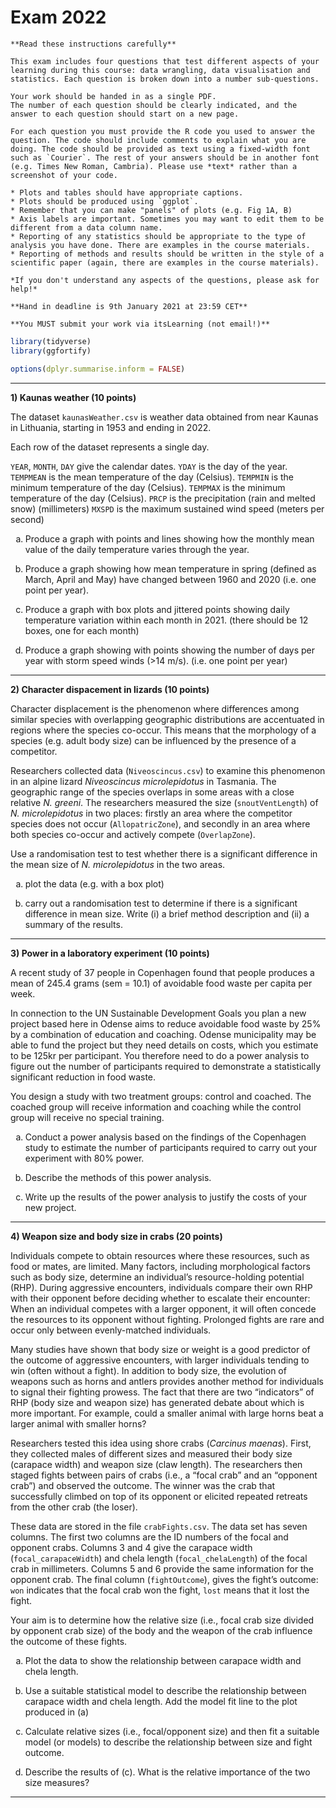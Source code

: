 # Exam 2022



```block

**Read these instructions carefully**

This exam includes four questions that test different aspects of your learning during this course: data wrangling, data visualisation and statistics. Each question is broken down into a number sub-questions. 

Your work should be handed in as a single PDF. 
The number of each question should be clearly indicated, and the answer to each question should start on a new page.

For each question you must provide the R code you used to answer the question. The code should include comments to explain what you are doing. The code should be provided as text using a fixed-width font such as `Courier`. The rest of your answers should be in another font (e.g. Times New Roman, Cambria). Please use *text* rather than a screenshot of your code.

* Plots and tables should have appropriate captions. 
* Plots should be produced using `ggplot`.
* Remember that you can make "panels" of plots (e.g. Fig 1A, B)
* Axis labels are important. Sometimes you may want to edit them to be different from a data column name.
* Reporting of any statistics should be appropriate to the type of analysis you have done. There are examples in the course materials.
* Reporting of methods and results should be written in the style of a scientific paper (again, there are examples in the course materials).

*If you don't understand any aspects of the questions, please ask for help!*

**Hand in deadline is 9th January 2021 at 23:59 CET**

**You MUST submit your work via itsLearning (not email!)**
```

```r
library(tidyverse)
library(ggfortify)

options(dplyr.summarise.inform = FALSE)
```

*****

**1) Kaunas weather (10 points)**

The dataset `kaunasWeather.csv` is weather data obtained from near Kaunas in Lithuania, starting in 1953 and ending in 2022.

Each row of the dataset represents a single day.

`YEAR`, `MONTH`, `DAY` give the calendar dates.
`YDAY` is the day of the year.
`TEMPMEAN` is the mean temperature of the day (Celsius).
`TEMPMIN` is the minimum temperature of the day (Celsius).
`TEMPMAX` is the minimum temperature of the day (Celsius).
`PRCP` is the precipitation (rain and melted snow) (millimeters)
`MXSPD` is the maximum sustained wind speed (meters per second)

a) Produce a graph with points and lines showing how the monthly mean value of the daily temperature varies through the year.

b) Produce a graph showing how mean temperature in spring (defined as March, April and May) have changed between 1960 and 2020 (i.e. one point per year).

c) Produce a graph with box plots and jittered points showing daily temperature variation within each month in 2021. (there should be 12 boxes, one for each month)

d) Produce a graph showing with points showing the number of days per year with storm speed winds (>14 m/s). (i.e. one point per year)


******

**2) Character dispacement in lizards (10 points)**


Character displacement is the phenomenon where differences among similar species with overlapping geographic distributions are accentuated in regions where the species co-occur. This means that the morphology of a species (e.g. adult body size) can be influenced by the presence of a competitor.

Researchers collected data (`Niveoscincus.csv`) to examine this phenomenon in an alpine lizard _Niveoscincus microlepidotus_ in Tasmania. The geographic range of the species overlaps in some areas with a close relative _N. greeni_. The researchers measured the size (`snoutVentLength`) of _N. microlepidotus_ in two places: firstly an area where the competitor species does not occur (`AllopatricZone`), and secondly in an area where both species co-occur and actively compete (`OverlapZone`).

Use a randomisation test to test whether there is a significant difference in the mean size of _N. microlepidotus_ in the two areas.


a) plot the data (e.g. with a box plot)

b) carry out a randomisation test to determine if there is a significant difference in mean size. Write (i) a brief method description and (ii) a summary of the results. 

******


**3) Power in a laboratory experiment (10 points)**

A recent study of 37 people in Copenhagen found that people produces a mean of 245.4 grams (sem = 10.1) of avoidable food waste per capita per week.

In connection to the UN Sustainable Development Goals you plan a new project based here in Odense aims to reduce avoidable food waste by 25% by a combination of education and coaching. Odense municipality may be able to fund the project but they need details on costs, which you estimate to be 125kr per participant. You therefore need to do a power analysis to figure out the number of participants required to demonstrate a statistically significant reduction in food waste.

You design a study with two treatment groups: control and coached. The coached group will receive information and coaching while the control group will receive no special training.

a) Conduct a power analysis based on the findings of the Copenhagen study to estimate the number of participants required to carry out your experiment with 80% power. 

b) Describe the methods of this power analysis.

c) Write up the results of the power analysis to justify the costs of your new project.

******



**4) Weapon size and body size in crabs (20 points)**

Individuals compete to obtain resources where these resources, such as food or mates, are limited. Many factors, including morphological factors such as body size, determine an individual's resource-holding potential (RHP). During aggressive encounters, individuals compare their own RHP with their opponent before deciding whether to escalate their encounter: When an individual competes with a larger opponent, it will often concede the resources to its opponent without fighting. Prolonged fights are rare and occur only between evenly-matched individuals. 

Many studies have shown that body size or weight is a good predictor of the outcome of aggressive encounters, with larger individuals tending to win (often without a fight). In addition to body size, the evolution of weapons such as horns and antlers provides another method for individuals to signal their fighting prowess. The fact that there are two "indicators" of RHP (body size and weapon size) has generated debate about which is more important. For example, could a smaller animal with large horns beat a larger animal with smaller horns?

Researchers tested this idea using shore crabs (_Carcinus maenas_). First, they collected males of different sizes and measured their body size (carapace width) and weapon size (claw length). The researchers then staged fights between pairs of crabs (i.e., a "focal crab" and an "opponent crab") and observed the outcome. The winner was the crab that successfully climbed on top of its opponent or elicited repeated retreats from the other crab (the loser).

These data are stored in the file `crabFights.csv`. The data set has seven columns. The first two columns are the ID numbers of the focal and opponent crabs. Columns 3 and 4 give the carapace width (`focal_carapaceWidth`) and chela length (`focal_chelaLength`) of the focal crab in millimeters. Columns 5 and 6 provide the same information for the opponent crab. The final column (`fightOutcome`), gives the fight's outcome: `won` indicates that the focal crab won the fight, `lost` means that it lost the fight.


Your aim is to determine how the relative size (i.e., focal crab size divided by opponent crab size) of the body and the weapon of the crab influence the outcome of these fights.

a) Plot the data to show the relationship between carapace width and chela length.

b) Use a suitable statistical model to describe the relationship between carapace width and chela length. Add the model fit line to the plot produced in (a)

c) Calculate relative sizes (i.e., focal/opponent size) and then fit a suitable model (or models) to describe the relationship  between size and fight outcome.

d) Describe the results of (c). What is the relative importance of the two size measures?


******
